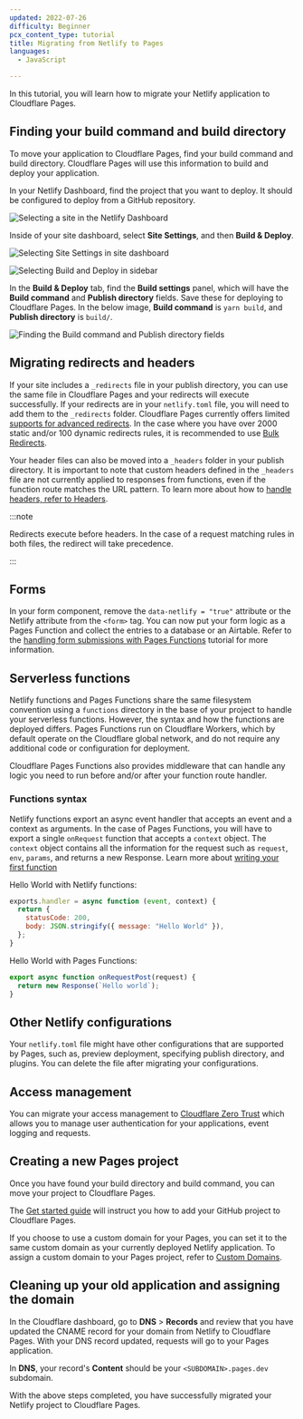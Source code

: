 ```yaml
---
updated: 2022-07-26
difficulty: Beginner
pcx_content_type: tutorial
title: Migrating from Netlify to Pages
languages:
  - JavaScript

---
```


In this tutorial, you will learn how to migrate your Netlify application to Cloudflare Pages.

## Finding your build command and build directory

To move your application to Cloudflare Pages, find your build command and build directory. Cloudflare Pages will use this information to build and deploy your application.

In your Netlify Dashboard, find the project that you want to deploy. It should be configured to deploy from a GitHub repository.

![Selecting a site in the Netlify Dashboard](~/assets/images/pages/migrations/netlify-deploy-1.png)

Inside of your site dashboard, select **Site Settings**, and then **Build & Deploy**.

![Selecting Site Settings in site dashboard](~/assets/images/pages/migrations/netlify-deploy-2.png)

![Selecting Build and Deploy in sidebar](~/assets//images/pages/migrations/netlify-deploy-3.png)

In the **Build & Deploy** tab, find the **Build settings** panel, which will have the **Build command** and **Publish directory** fields. Save these for deploying to Cloudflare Pages. In the below image, **Build command** is `yarn build`, and **Publish directory** is `build/`.

![Finding the Build command and Publish directory fields](~/assets/images/pages/migrations/netlify-deploy-4.png)

## Migrating redirects and headers

If your site includes a `_redirects` file in your publish directory, you can use the same file in Cloudflare Pages and your redirects will execute successfully. If your redirects are in your `netlify.toml` file, you will need to add them to the `_redirects` folder. Cloudflare Pages currently offers limited [supports for advanced redirects](/pages/configuration/redirects/). In the case where you have over 2000 static and/or 100 dynamic redirects rules, it is recommended to use [Bulk Redirects](/rules/url-forwarding/bulk-redirects/create-dashboard/).

Your header files can also be moved into a `_headers` folder in your publish directory. It is important to note that custom headers defined in the `_headers` file are not currently applied to responses from functions, even if the function route matches the URL pattern. To learn more about how to [handle headers, refer to Headers](/pages/configuration/headers/).

:::note


Redirects execute before headers. In the case of a request matching rules in both files, the redirect will take precedence.


:::

## Forms

In your form component, remove the `data-netlify = "true"` attribute or the Netlify attribute from the `<form>` tag. You can now put your form logic as a Pages Function and collect the entries to a database or an Airtable. Refer to the [handling form submissions with Pages Functions](/pages/tutorials/forms/) tutorial for more information.

## Serverless functions

Netlify functions and Pages Functions share the same filesystem convention using a `functions` directory in the base of your project to handle your serverless functions. However, the syntax and how the functions are deployed differs. Pages Functions run on Cloudflare Workers, which by default operate on the Cloudflare global network, and do not require any additional code or configuration for deployment.

Cloudflare Pages Functions also provides middleware that can handle any logic you need to run before and/or after your function route handler.

### Functions syntax

Netlify functions export an async event handler that accepts an event and a context as arguments. In the case of Pages Functions, you will have to export a single `onRequest` function that accepts a `context` object. The `context` object contains all the information for the request such as `request`, `env`, `params`, and returns a new Response. Learn more about [writing your first function](/pages/functions/get-started/)

Hello World with Netlify functions:

```js
exports.handler = async function (event, context) {
  return {
    statusCode: 200,
    body: JSON.stringify({ message: "Hello World" }),
  };
}

```

Hello World with Pages Functions:

```js
export async function onRequestPost(request) {
  return new Response(`Hello world`);
}
```

## Other Netlify configurations

Your `netlify.toml` file might have other configurations that are supported by Pages, such as, preview deployment, specifying publish directory, and plugins. You can delete the file after migrating your configurations.

## Access management

You can migrate your access management to [Cloudflare Zero Trust](/cloudflare-one/) which allows you to manage user authentication for your applications, event logging and requests.

## Creating a new Pages project

Once you have found your build directory and build command, you can move your project to Cloudflare Pages.

The [Get started guide](/pages/get-started/) will instruct you how to add your GitHub project to Cloudflare Pages.

If you choose to use a custom domain for your Pages, you can set it to the same custom domain as your currently deployed Netlify application. To assign a custom domain to your Pages project, refer to [Custom Domains](/pages/configuration/custom-domains/).

## Cleaning up your old application and assigning the domain

In the Cloudflare dashboard, go to **DNS** > **Records** and review that you have updated the CNAME record for your domain from Netlify to Cloudflare Pages. With your DNS record updated, requests will go to your Pages application.

In **DNS**, your record's **Content** should be your `<SUBDOMAIN>.pages.dev` subdomain.

With the above steps completed, you have successfully migrated your Netlify project to Cloudflare Pages.
